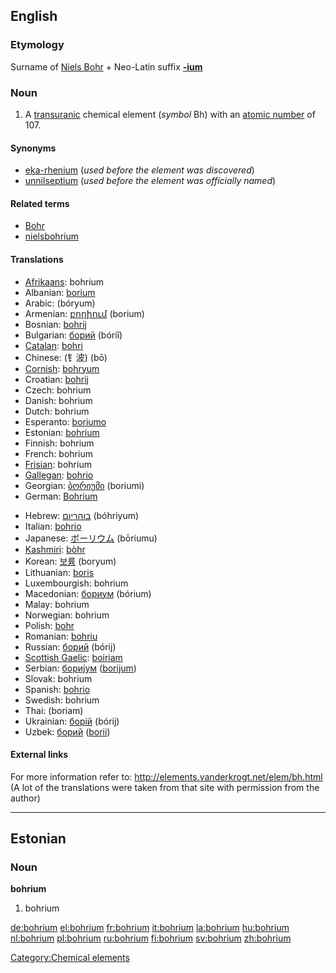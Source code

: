 {{see|Bohrium}}
==English==
{{elements|Bh|seaborgium|Sg|hassium|Hs}}

===Etymology===
Surname of [[w:Niels Bohr|Niels Bohr]] + Neo-Latin suffix '''[[-ium]]'''

=== Noun ===
{{en-noun|-}}
{{wikipedia}}

#A [[transuranic]] chemical element (''symbol'' Bh) with an [[atomic number]] of 107.

====Synonyms====
*[[eka-rhenium]] (''used before the element was discovered'')
*[[unnilseptium]] (''used before the element was officially named'')

====Related terms====
*[[w:Niels Bohr|Bohr]]
*[[nielsbohrium]]

====Translations====
{{top}}
*[[Afrikaans]]: bohrium
*Albanian: [[borium]]
*Arabic: {{ARchar|[[بوريوم]]}} (bóryum) {{m}}
*Armenian: [[բորիում]] (borium)
*Bosnian: [[bohrij]]
*Bulgarian: [[борий]] (bóriî) {{m}}
*[[Catalan]]: [[bohri]]
*Chinese: (钅波) (bō)
*[[Cornish]]: [[bohryum]]
*Croatian: [[bohrij]]
*Czech: bohrium
*Danish: bohrium
*Dutch: bohrium {{n}}
*Esperanto: [[boriumo]]
*Estonian: [[#Estonian|bohrium]]
*Finnish: bohrium
*French: bohrium {{m}}
*[[Frisian]]: bohrium
*[[Gallegan]]: [[bohrio]]
*Georgian: [[ბორიუმი]] (boriumi)
*German: [[Bohrium]] {{n}}
{{mid}}
*Hebrew: [[בוהריום]] (bóhriyum)
*Italian: [[bohrio]] {{m}}
*Japanese: [[ボーリウム]] (bōriumu)
*[[Kashmiri]]: [[bòhr]]
*Korean: [[보륨]] (boryum)
*Lithuanian: [[boris]]
*Luxembourgish: bohrium
*Macedonian: [[бориум]] (bórium) {{m}}
*Malay: bohrium
*Norwegian: bohrium
*Polish: [[bohr]] {{m}}
*Romanian: [[bohriu]] {{n}}
*Russian: [[борий]] (bórij) {{m}}
*[[Scottish Gaelic]]: [[boiriam]]
*Serbian: [[бориjум]] ([[borijum]]) {{m}}
*Slovak: bohrium
*Spanish: [[bohrio]] {{m}}
*Swedish: bohrium
*Thai: {{THchar|[[มอหเรียม]]}} (boriam)
*Ukrainian: [[борiй]] (bórij) {{m}}
*Uzbek: [[борий]] ([[borii]])
{{bottom}}

====External links====
For more information refer to:
http://elements.vanderkrogt.net/elem/bh.html
(A lot of the translations were taken from that site with permission from the author)

[[Category:Chemical elements]]

----
==Estonian==
===Noun===
'''bohrium'''
#bohrium {{et-chemical element}}

[[de:bohrium]]
[[el:bohrium]]
[[fr:bohrium]]
[[it:bohrium]]
[[la:bohrium]]
[[hu:bohrium]]
[[nl:bohrium]]
[[pl:bohrium]]
[[ru:bohrium]]
[[fi:bohrium]]
[[sv:bohrium]]
[[zh:bohrium]]